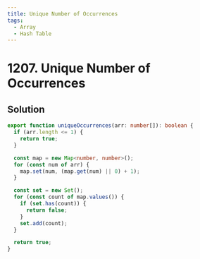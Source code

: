 ```yaml
---
title: Unique Number of Occurrences
tags:
  - Array
  - Hash Table
---
```


# 1207. Unique Number of Occurrences

<Badges>
  <LevelBadge level="easy" />
  <TopicBadge name="Array" slug="array" />
  <TopicBadge name="Hash Table" slug="hash-table" />
</Badges>

## Solution

```typescript filename="solution.ts" copy
export function uniqueOccurrences(arr: number[]): boolean {
  if (arr.length <= 1) {
    return true;
  }

  const map = new Map<number, number>();
  for (const num of arr) {
    map.set(num, (map.get(num) || 0) + 1);
  }

  const set = new Set();
  for (const count of map.values()) {
    if (set.has(count)) {
      return false;
    }
    set.add(count);
  }

  return true;
}
```

<ProblemLink
  codingSite="leetcode"
  href="https://leetcode.com/problems/unique-number-of-occurrences/"
  title="Unique Number of Occurrences"
/>

